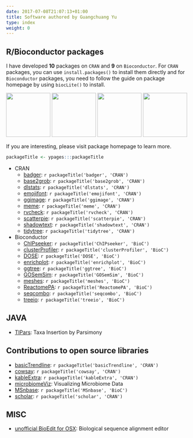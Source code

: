 ```yaml
---
date: 2017-07-08T21:07:13+01:00
title: Software authored by Guangchuang Yu
type: index
weight: 0
---
```




## R/Bioconductor packages

I have developed **10** packages on `CRAN` and **9** on `Bioconductor`. For `CRAN` packages, you can use `install.packages()` to install them directly and for `Bioconductor` packages, you need to follow the guide on package homepage by using `biocLite()` to install.


<img src="https://raw.githubusercontent.com/Bioconductor/BiocStickers/master/ChIPseeker/ChIPseeker.png" height="120"/>
<img src="https://raw.githubusercontent.com/Bioconductor/BiocStickers/master/clusterProfiler/clusterProfiler.png" height="120"/>
<img src="https://raw.githubusercontent.com/Bioconductor/BiocStickers/master/ggtree/ggtree.png" height="120"/>
<img src="https://raw.githubusercontent.com/Bioconductor/BiocStickers/master/treeio/treeio.png" height="120"/>


If you are interesting, please visit package homepage to learn more.

```r
packageTitle <- ypages:::packageTitle
```

+ CRAN
	- [badger](http://cran.r-project.org/package=badger): `r packageTitle('badger', 'CRAN')`
	- [base2grob](http://cran.r-project.org/package=base2grob): `r packageTitle('base2grob', 'CRAN')`
    - [dlstats](http://cran.r-project.org/package=dlstats): `r packageTitle('dlstats', 'CRAN')`
	- [emojifont](http://cran.r-project.org/package=emojifont): `r packageTitle('emojifont', 'CRAN')`
	- [ggimage](http://cran.r-project.org/package=ggimage): `r packageTitle('ggimage', 'CRAN')`
    - [meme](http://cran.r-project.org/package=meme): `r packageTitle('meme', 'CRAN')`
    - [rvcheck](http://cran.r-project.org/package=rvcheck): `r packageTitle('rvcheck', 'CRAN')`
	- [scatterpie](http://cran.r-project.org/package=scatterpie): `r packageTitle('scatterpie', 'CRAN')`
    - [shadowtext](http://cran.r-project.org/package=shadowtext): `r packageTitle('shadowtext', 'CRAN')`
    - [tidytree](http://cran.r-project.org/package=tidytree): `r packageTitle('tidytree', 'CRAN')`

+ Bioconductor
	- [ChIPseeker](https://guangchuangyu.github.io/software/ChIPseeker): `r packageTitle('ChIPseeker', 'BioC')`
	- [clusterProfiler](https://guangchuangyu.github.io/software/clusterProfiler): `r packageTitle('clusterProfiler', 'BioC')`
	- [DOSE](https://guangchuangyu.github.io/software/DOSE): `r packageTitle('DOSE', 'BioC')`
	- [enrichplot](https://www.bioconductor.org/packages/enrichplot): `r packageTitle('enrichplot', 'BioC')`
    - [ggtree](https://guangchuangyu.github.io/software/ggtree): `r packageTitle('ggtree', 'BioC')`
	- [GOSemSim](https://guangchuangyu.github.io/software/GOSemSim): `r packageTitle('GOSemSim', 'BioC')`
	- [meshes](https://guangchuangyu.github.io/software/meshes): `r packageTitle('meshes', 'BioC')`
	- [ReactomePA](https://guangchuangyu.github.io/software/ReactomePA): `r packageTitle('ReactomePA', 'BioC')`
    - [seqcombo](https://www.bioconductor.org/packages/seqcombo): `r packageTitle('seqcombo', 'BioC')`
    - [treeio](https://guangchuangyu.github.io/software/treeio): `r packageTitle('treeio', 'BioC')`


## JAVA

+ [TIPars](https://github.com/id-bioinfo/TIPars): Taxa Insertion by Parsimony


## Contributions to open source libraries

+ [basicTrendline](https://cran.r-project.org/package=basicTrendline):   `r packageTitle('basicTrendline', 'CRAN')`
+ [cowsay](https://cran.r-project.org/package=cowsay):   `r packageTitle('cowsay', 'CRAN')`
+ [kableExtra](https://cran.r-project.org/package=kableExtra):   `r packageTitle('kableExtra', 'CRAN')`
+ [microbiomeViz](https://github.com/lch14forever/microbiomeViz): Visualizing Microbiome Data
+ [MSnbase](https://bioconductor.org/packages/MSnbase/):   `r packageTitle('MSnbase', 'BioC')`
+ [scholar](https://github.com/jkeirstead/scholar):   `r packageTitle('scholar', 'CRAN')`

## MISC

+ [unofficial BioEdit for OSX](https://guangchuangyu.github.io/2016/03/yet-an-unofficial-bioedit-for-osx/):
  Biological sequence alignment editor
